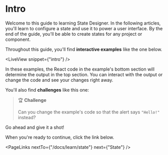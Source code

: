 # Intro

Welcome to this guide to learning State Designer. In the following articles, you'll learn to configure a state and use it to power a user interface. By the end of the guide, you'll be able to create states for any project or component.

Throughout this guide, you'll find **interactive examples** like the one below.

<LiveView snippet={"intro"} />

In these examples, the React code in the example's bottom section will determine the output in the top section. You can interact with the output or change the code and see your changes right away.

You'll also find **challenges** like this one:

> 🏆 **Challenge**
>
> Can you change the example's code so that the alert says `"Hello!"` instead?

Go ahead and give it a shot!

When you're ready to continue, click the link below.

<PageLinks nextTo={"/docs/learn/state"} next={"State"} />
